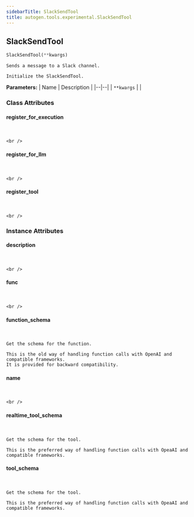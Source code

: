 ```yaml
---
sidebarTitle: SlackSendTool
title: autogen.tools.experimental.SlackSendTool
---
```

<h2 id="autogen.tools.experimental.SlackSendTool" class="doc doc-heading">
    <code class="doc-symbol doc-symbol-heading doc-symbol-class"></code>
    <span class="doc doc-object-name doc-class-name">SlackSendTool</span>
</h2>

```python
SlackSendTool(**kwargs)
```

    Sends a message to a Slack channel.
    
    Initialize the SlackSendTool.

<b>Parameters:</b>
| Name | Description |
|--|--|
| `**kwargs` |  |

### Class Attributes

<code class="doc-symbol doc-symbol-heading doc-symbol-attribute"></code>
#### register_for_execution
<br />

    <br />

<code class="doc-symbol doc-symbol-heading doc-symbol-attribute"></code>
#### register_for_llm
<br />

    <br />

<code class="doc-symbol doc-symbol-heading doc-symbol-attribute"></code>
#### register_tool
<br />

    <br />

### Instance Attributes

<code class="doc-symbol doc-symbol-heading doc-symbol-attribute"></code>
#### description
<br />

    <br />

<code class="doc-symbol doc-symbol-heading doc-symbol-attribute"></code>
#### func
<br />

    <br />

<code class="doc-symbol doc-symbol-heading doc-symbol-attribute"></code>
#### function_schema
<br />

    Get the schema for the function.
    
    This is the old way of handling function calls with OpenAI and compatible frameworks.
    It is provided for backward compatibility.

<code class="doc-symbol doc-symbol-heading doc-symbol-attribute"></code>
#### name
<br />

    <br />

<code class="doc-symbol doc-symbol-heading doc-symbol-attribute"></code>
#### realtime_tool_schema
<br />

    Get the schema for the tool.
    
    This is the preferred way of handling function calls with OpeaAI and compatible frameworks.

<code class="doc-symbol doc-symbol-heading doc-symbol-attribute"></code>
#### tool_schema
<br />

    Get the schema for the tool.
    
    This is the preferred way of handling function calls with OpeaAI and compatible frameworks.